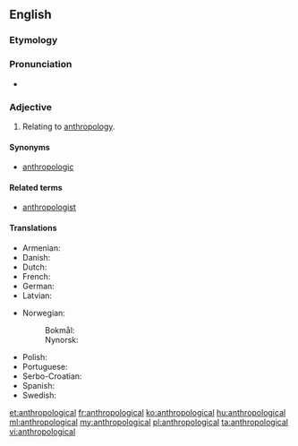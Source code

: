 ==English==

===Etymology===
{{suffix|anthropology|ical}}

===Pronunciation===
* {{a|US}} {{IPA|/æn.θrə.pə.lɑdʒikəl/}}<!--/æn.θɹoʊ.poʊ.lɑd͡ʒ.ɪk.əl/?-->

===Adjective===
{{en-adj}}

# Relating to [[anthropology]].

====Synonyms====
* [[anthropologic]]

====Related terms====
* [[anthropologist]]

====Translations====
{{trans-top|relating to anthropology}}
* Armenian: {{t-|hy|մարդաբանական|tr=mardabanakan}}
* Danish: {{t-|da|antropologisk}}
* Dutch: {{t-|nl|antropologisch}}
* French: {{t+|fr|anthropologique}}
* German: {{t+|de|anthropologisch}}
* Latvian: {{t-|lv|antropoloģisks}}
{{trans-mid}}
* Norwegian:
*: Bokmål: {{t-|no|antropologisk}}
*: Nynorsk: {{t-|nn|antropologisk}}
* Polish: {{t+|pl|antropologiczny}}
* Portuguese: {{t-|pt|antropológico}}
* Serbo-Croatian: {{t-|sh|antropološki}}
* Spanish: {{t-|es|antropológico|m}}
* Swedish: {{t-|sv|antropologisk}}
{{trans-bottom}}

[[et:anthropological]]
[[fr:anthropological]]
[[ko:anthropological]]
[[hu:anthropological]]
[[ml:anthropological]]
[[my:anthropological]]
[[pl:anthropological]]
[[ta:anthropological]]
[[vi:anthropological]]